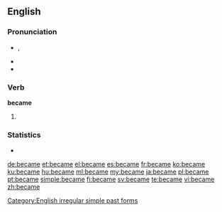 ==English==

===Pronunciation===
* {{IPA|/bɪˈkeɪm/}}, {{SAMPA|/bI"keIm/}}
* {{audio|en-us-became.ogg|Audio (US)}}
* {{rhymes|eɪm}}
{{hyphenation|be|came}}

===Verb===
'''became'''

# {{simple past of|[[become]]}}

===Statistics===
* {{rank|point|letter|become|348|became|second|United|free}}

[[Category:English irregular simple past forms]]

[[de:became]]
[[et:became]]
[[el:became]]
[[es:became]]
[[fr:became]]
[[ko:became]]
[[ku:became]]
[[hu:became]]
[[ml:became]]
[[my:became]]
[[ja:became]]
[[pl:became]]
[[pt:became]]
[[simple:became]]
[[fi:became]]
[[sv:became]]
[[te:became]]
[[vi:became]]
[[zh:became]]